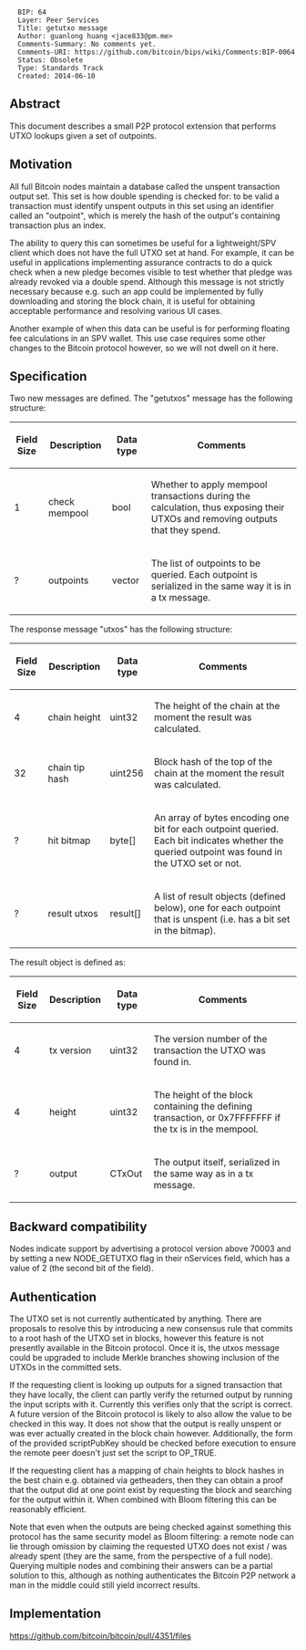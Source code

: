 <pre>
  BIP: 64
  Layer: Peer Services
  Title: getutxo message
  Author: guanlong huang <jace833@pm.me>
  Comments-Summary: No comments yet.
  Comments-URI: https://github.com/bitcoin/bips/wiki/Comments:BIP-0064
  Status: Obsolete
  Type: Standards Track
  Created: 2014-06-10
</pre>

==Abstract==

This document describes a small P2P protocol extension that performs UTXO lookups given a set of outpoints.

==Motivation==

All full Bitcoin nodes maintain a database called the unspent transaction output set. This set is
how double spending is checked for: to be valid a transaction must identify unspent outputs in this
set using an identifier called an "outpoint", which is merely the hash of the output's containing
transaction plus an index.

The ability to query this can sometimes be useful for a lightweight/SPV client which does not have
the full UTXO set at hand. For example, it can be useful in applications implementing assurance
contracts to do a quick check when a new pledge becomes visible to test whether that pledge was
already revoked via a double spend. Although this message is not strictly necessary because e.g.
such an app could be implemented by fully downloading and storing the block chain, it is useful for
obtaining acceptable performance and resolving various UI cases.

Another example of when this data can be useful is for performing floating fee calculations in an
SPV wallet. This use case requires some other changes to the Bitcoin protocol however, so we will
not dwell on it here.

==Specification==

Two new messages are defined. The "getutxos" message has the following structure:

{|class="wikitable"
! Field Size !! Description !! Data type !! Comments
|-
| 1 || check mempool || bool || Whether to apply mempool transactions during the calculation, thus exposing their UTXOs and removing outputs that they spend.
|-
| ? || outpoints || vector<COutPoint> || The list of outpoints to be queried. Each outpoint is serialized in the same way it is in a tx message.
|}

The response message "utxos" has the following structure:

{|class="wikitable"
! Field Size !! Description !! Data type !! Comments
|-
| 4 || chain height || uint32 || The height of the chain at the moment the result was calculated.
|-
| 32 || chain tip hash || uint256 || Block hash of the top of the chain at the moment the result was calculated.
|-
| ? || hit bitmap || byte[] || An array of bytes encoding one bit for each outpoint queried. Each bit indicates whether the queried outpoint was found in the UTXO set or not.
|-
| ? || result utxos || result[] || A list of result objects (defined below), one for each outpoint that is unspent (i.e. has a bit set in the bitmap).
|}

The result object is defined as:

{|class="wikitable"
! Field Size !! Description !! Data type !! Comments
|-
| 4 || tx version || uint32 || The version number of the transaction the UTXO was found in.
|-
| 4 || height || uint32 || The height of the block containing the defining transaction, or 0x7FFFFFFF if the tx is in the mempool.
|-
| ? || output || CTxOut || The output itself, serialized in the same way as in a tx message.
|}

==Backward compatibility==

Nodes indicate support by advertising a protocol version above 70003 and by setting a new
NODE_GETUTXO flag in their nServices field, which has a value of 2 (the second bit of the field).

==Authentication==

The UTXO set is not currently authenticated by anything. There are proposals to resolve this by
introducing a new consensus rule that commits to a root hash of the UTXO set in blocks, however this
feature is not presently available in the Bitcoin protocol. Once it is, the utxos message could be
upgraded to include Merkle branches showing inclusion of the UTXOs in the committed sets.

If the requesting client is looking up outputs for a signed transaction that they have locally, the
client can partly verify the returned output by running the input scripts with it. Currently this
verifies only that the script is correct. A future version of the Bitcoin protocol is likely to also
allow the value to be checked in this way. It does not show that the output is really unspent or was
ever actually created in the block chain however. Additionally, the form of the provided scriptPubKey 
should be checked before execution to ensure the remote peer doesn't just set the script to OP_TRUE.

If the requesting client has a mapping of chain heights to block hashes in the best chain e.g.
obtained via getheaders, then they can obtain a proof that the output did at one point exist by
requesting the block and searching for the output within it. When combined with Bloom filtering this
can be reasonably efficient.

Note that even when the outputs are being checked against something this protocol has the same
security model as Bloom filtering: a remote node can lie through omission by claiming the requested
UTXO does not exist / was already spent (they are the same, from the perspective of a full node).
Querying multiple nodes and combining their answers can be a partial solution to this, although as
nothing authenticates the Bitcoin P2P network a man in the middle could still yield incorrect
results.

==Implementation==

https://github.com/bitcoin/bitcoin/pull/4351/files
